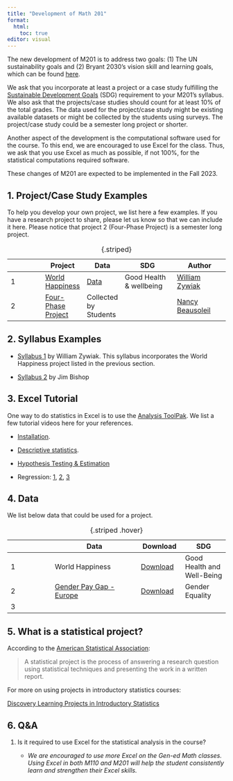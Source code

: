 ```yaml
---
title: "Development of Math 201"
format: 
  html:
    toc: true
editor: visual
---
```


The new development of M201 is to address two goals: (1) The UN sustainability goals and (2) Bryant 2030's vision skill and learning goals, which can be found [here](gen_ed.pdf).

We ask that you incorporate at least a project or a case study fulfilling the [Sustainable Development Goals](https://www.globalgoals.org/goals/) (SDG) requirement
to your M201's syllabus. We also ask that the projects/case studies should count for at least 10% of the total grades. The data used for the project/case study might be existing available datasets or might be collected by the students using surveys. The project/case study could be a semester long project or shorter.

Another aspect of the development is the computational software used for the course. To this end, we are encouraged to use Excel for the class. Thus, we ask that you use Excel as much as possible, if not 100%, for the statistical computations required software.

These changes of M201 are expected to be implemented in the Fall 2023.



## 1. Project/Case Study Examples

To help you develop your own project, we list here a few examples. If you have a research project to share, please let us know so that we can include it here. Please notice that project 2 (Four-Phase Project) is a semester long project.

|     | Project | Data                 | SDG                             | Author |
|----------------|-----------------|----------------|-----------------------|-----------------------|
| 1   | [World Happiness](happiness_M201_handout.pdf)                | [Data](world-happiness-report-2021_main_vars.xls) | Good Health & wellbeing |[William Zywiak](https://www.bryant.edu/academics/faculty/zywiak-william)     |
| 2   | [Four-Phase Project](PROJECT%20with%204%20phases%20sp23.pdf) | Collected by Students                             || [Nancy Beausoleil](https://www.bryant.edu/academics/faculty/beausoleil-nancy) |

: {.striped}

## 2. Syllabus Examples

-   [Syllabus 1](MATH201_D_Excel_syllabus_Fall_2023.pdf) by William Zywiak. This syllabus incorporates the World Happiness project listed in the previous section.

-   [Syllabus 2](2023_Syllabus 201_JB.pdf) by Jim Bishop

## 3. Excel Tutorial

One way to do statistics in Excel is to use the [Analysis ToolPak](https://support.microsoft.com/en-gb/office/use-the-analysis-toolpak-to-perform-complex-data-analysis-6c67ccf0-f4a9-487c-8dec-bdb5a2cefab6). We list a few tutorial videos here for your references.

-   [Installation](https://bryant.hosted.panopto.com/Panopto/Pages/Viewer.aspx?id=38955015-791d-4394-8f0c-b0500094adf2).

-   [Descriptive statistics](https://youtu.be/3F_V5alJubk).

-   [Hypothesis Testing & Estimation](https://www.youtube.com/playlist?list=PLD3fYc0bAjC-l2bN1Ekuhte7BO-LXKi9c)

-   Regression: [1](https://youtu.be/L_a8Z0BVjyM), [2](https://youtu.be/0lpfmFnlDHI), [3](https://youtu.be/9wX1a1J4WOI)

## 4. Data

We list below data that could be used for a project.

|     | Data                                                                                                            | Download                                              | SDG                  |
|---------------|-----------------------------|---------------|---------------|
| 1   | World Happiness                                                                                                 | [Download](world-happiness-report-2021_main_vars.xls) | Good Health and Well-Being |
| 2   | [Gender Pay Gap - Europe](https://www.kaggle.com/datasets/gianinamariapetrascu/gender-pay-gap-europe-2010-2021) | [Download](data/pay_gap_Europe.xlsx)                  | Gender Equality            |
| 3   |                                                                                                                 |                                                       |                            |

: {.striped .hover}

## 5. What is a statistical project?

According to the [American Statistical Association](https://www.amstat.org/asa/files/pdfs/EDU-statproject.pdf):

> A statistical project is the process of answering a research question using statistical techniques and presenting the work in a written report.

For more on using projects in introductory statistics courses:

[Discovery Learning Projects in Introductory Statistics](http://faculty.ung.edu/DJSpence/NSF/materials.html)

## 6. Q&A

1.  Is it required to use Excel for the statistical analysis in the course?

    -   *We are encouraged to use more Excel on the Gen-ed Math classes. Using Excel in both M110 and M201 will help the student consistently learn and strengthen their Excel skills.*
